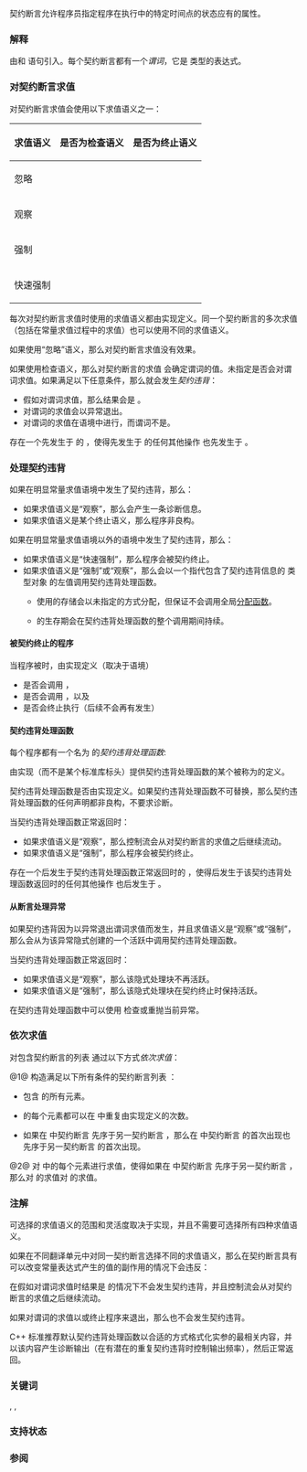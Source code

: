 {{title|契约断言 {{mark since c++26}}}}
{{cpp/language/basics/navbar}}

契约断言允许程序员指定程序在执行中的特定时间点的状态应有的属性。

===解释===
{{i|契约断言}}由{{rlps|function#函数契约标识符}}和 {{rlpt|contract_assert}} 语句引入。每个契约断言都有一个''谓词''，它是 {{c/core|bool}} 类型的表达式。

===对契约断言求值===
对契约断言求值会使用以下求值语义之一：
{|class="wikitable" style="text-align: center;"
!{{nbsp}}求值语义{{nbsp}}
!{{nbsp}}是否为检查语义{{nbsp}}
!{{nbsp}}是否为终止语义{{nbsp}}
|-
|忽略
|
|
|-
|观察
|{{yes}}
|
|-
|强制
|{{yes}}
|{{yes}}
|-
|快速强制
|{{yes}}
|{{yes}}
|}

每次对契约断言求值时使用的求值语义都由实现定义。同一个契约断言的多次求值（包括在常量求值过程中的求值）也可以使用不同的求值语义。

如果使用“忽略”语义，那么对契约断言求值没有效果。

如果使用检查语义，那么对契约断言的求值 {{tt|E}} 会确定谓词的值。未指定是否会对谓词求值。如果满足以下任意条件，那么就会发生''契约违背''：
* 假如对谓词求值，那么结果会是 {{c|false}}。
* 对谓词的求值会以异常退出。
* 对谓词的求值在{{rlp|constant expression#明显常量求值的表达式|明显常量求值}}语境中进行，而谓词不是{{rlps|constant expression#核心常量表达式}}。

存在一个先发生于 {{tt|E}} 的{{rlp|as if|可观察检查点}} {{tt|CP}}，使得先发生于 {{tt|A}} 的任何其他操作 {{tt|OP}} 也先发生于 {{tt|CP}}。

{{source|1=
int num = 0;
void f() pre((num++, false));

f(); // 即使使用检查语义，也不一定会自增 “num”
}}

===处理契约违背===
如果在明显常量求值语境中发生了契约违背，那么：
* 如果求值语义是“观察”，那么会产生一条诊断信息。
* 如果求值语义是某个终止语义，那么程序非良构。

如果在明显常量求值语境以外的语境中发生了契约违背，那么：
* 如果求值语义是“快速强制”，那么程序会被契约终止。
* 如果求值语义是“强制”或“观察”，那么会以一个指代包含了契约违背信息的 {{c/core|const std::contracts::contract_violation}} 类型对象 {{c|obj}} 的左值调用契约违背处理函数。
** {{c|obj}} 使用的存储会以未指定的方式分配，但保证不会调用全局[[cpp/memory/new/operator new|分配函数]]。
** {{c|obj}} 的生存期会在契约违背处理函数的整个调用期间持续。

====被契约终止的程序====
当程序被{{i|契约终止}}时，由实现定义（取决于语境）
* 是否会调用 {{lc|std::terminate}}，
* 是否会调用 {{lc|std::abort}}，以及
* 是否会终止执行（后续不会再有{{rlp|multithread#进展保证|执行步骤}}发生）

====契约违背处理函数====
每个程序都有一个名为 {{c|::handle_contract_violation}} 的''契约违背处理函数'':

{{ddcl|since=c++26|notes={{mark|可为 noexcept}}|
void handle_contract_violation( std::contracts::contract_violation );
}}

由实现（而不是某个标准库标头）提供契约违背处理函数的某个被称为{{i|默认契约违背处理函数}}的定义。

契约违背处理函数是否{{rlp|replacement function|可替换}}由实现定义。如果契约违背处理函数不可替换，那么契约违背处理函数的任何声明都非良构，不要求诊断。

当契约违背处理函数正常返回时：
* 如果求值语义是“观察”，那么控制流会从对契约断言的求值之后继续流动。
* 如果求值语义是“强制”，那么程序会被契约终止。

存在一个后发生于契约违背处理函数正常返回时的{{rlp|as if|可观察检查点}} {{tt|CP}}，使得后发生于该契约违背处理函数返回时的任何其他操作 {{tt|OP}} 也后发生于 {{tt|CP}}。

====从断言处理异常====
如果契约违背因为以异常退出谓词求值而发生，并且求值语义是“观察”或“强制”，那么会从为该异常隐式创建的一个活跃{{rlp|catch|处理块}}中调用契约违背处理函数。

当契约违背处理函数正常返回时：
* 如果求值语义是“观察”，那么该隐式处理块不再活跃。
* 如果求值语义是“强制”，那么该隐式处理块在契约终止时保持活跃。

在契约违背处理函数中可以使用 {{lc|std::current_exception()}} 检查或重抛当前异常。

===依次求值===
对包含契约断言的列表 {{tt|R}} 通过以下方式''依次求值''：

@1@ 构造满足以下所有条件的契约断言列表 {{tt|S}}：
* {{tt|S}} 包含 {{tt|R}} 的所有元素。
* {{tt|R}} 的每个元素都可以在 {{tt|S}} 中重复由实现定义的次数。
* 如果在 {{tt|R}} 中契约断言 {{tt|A}} 先序于另一契约断言 {{tt|B}}，那么在 {{tt|S}} 中契约断言 {{tt|A}} 的首次出现也先序于另一契约断言 {{tt|B}} 的首次出现。

@2@ 对 {{tt|S}} 中的每个元素进行求值，使得如果在 {{tt|S}} 中契约断言 {{tt|A}} 先序于另一契约断言 {{tt|B}}，那么对 {{tt|A}} 的求值{{rlp|eval order|按顺序早于}}对 {{tt|B}} 的求值。

{{source|
void f(int i)
{
    contract_assert(i &gt; 0);  // #1
    contract_assert(i &lt; 10); // #2
    // 合法求值序列：#1 #2       （不重复）
    // 合法求值序列：#1 #1 #2 #2 （依次重复）
    // 合法求值序列：#1 #2 #1 #2 （轮流重复）
    // 合法求值序列：#1 #2 #2 #1 （第二次出现可以不按顺序）
    // 非法求值序列：#2 #1       （第一次出现必须按顺序）
}
}}

===注解===
可选择的求值语义的范围和灵活度取决于实现，并且不需要可选择所有四种求值语义。

如果在不同翻译单元中对同一契约断言选择不同的求值语义，那么在契约断言具有可以改变常量表达式产生的值的副作用的情况下会违反{{rlp|definition#ODR|单一定义规则}}：
{{source|
constexpr int f(int i)
{
    contract_assert((++const_cast&lt;int&amp;&gt;(i), true));
    return i;
}

inline void g()
{
    int a[f(1)]; // 大小取决于以上 contract_assert 的求值语义
}
}}

在假如对谓词求值时结果是 {{c|true}} 的情况下不会发生契约违背，并且控制流会从对契约断言的求值之后继续流动。

如果对谓词的求值以{{ls|cpp/utility/program#非局部跳转}}或终止程序来退出，那么也不会发生契约违背。

C++ 标准推荐默认契约违背处理函数以合适的方式格式化实参的最相关内容，并以该内容产生诊断输出（在有潜在的重复契约违背时控制输出频率），然后正常返回。

{{feature test macro|__cpp_contracts|value=202502L|std=C++26|契约}}

===关键词===
{{ltt|cpp/keyword/contract_assert}},
{{ltt|cpp/identifier with special meaning/pre}},
{{ltt|cpp/identifier with special meaning/post}}

===支持状态===
{{compiler support|std=c++26|hide=yes|nocollapse=yes|
{{cpp/compiler_support/26/contracts}}
}}

===参阅===
{{dsc begin}}
{{dsc inc|cpp/language/dsc contract_assert}}
{{dsc inc|cpp/language/functions/dsc function_contract_specifiers}}
{{dsc end}}

{{langlinks|de|en|es|fr|it|ja|pt|ru}}